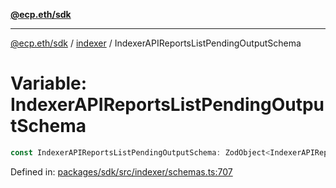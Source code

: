 [**@ecp.eth/sdk**](../../index.mdx)

***

[@ecp.eth/sdk](/sdk-reference/index.mdx) / [indexer](/sdk-reference/indexer/index.mdx) / IndexerAPIReportsListPendingOutputSchema

# Variable: IndexerAPIReportsListPendingOutputSchema

```ts
const IndexerAPIReportsListPendingOutputSchema: ZodObject<IndexerAPIReportsListPendingOutputSchemaType>;
```

Defined in: [packages/sdk/src/indexer/schemas.ts:707](https://github.com/ecp-eth/comments-monorepo/blob/main/packages/sdk/src/indexer/schemas.ts#L707)
